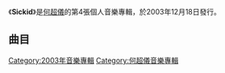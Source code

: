 {{Unreferenced|time=2021-06-14T15:51:14+00:00}}
{{noteTA
|G1=Music
}}
{{Infobox album
| name         = {{lang|en|Sickid}}
| type         = studio
| artist       = [[何超儀|何超儀]]
| cover        = 何超儀 Sickid.jpg
| released     = {{Start date|2003|12|18}}
| recorded     = 2003年
| genre        = [[粵語流行音樂|粵語流行音樂]]
| length       = {{Duration|m=24|s=58}}
| label        = [[華納唱片_(香港)|華納唱片]]
| producer     = 
| prev_title   = [[說謊_(何超儀專輯)|說謊]]
| prev_year    = 2006
| next_title   = [[地獄廚房_(專輯)|地獄廚房]]
| next_year    = 2006
}}

《'''Sickid'''》是[[何超儀|何超儀]]的第4張個人音樂專輯，於2003年12月18日發行。

==曲目==
{{Tracklist
| collapsed = 
| headline = CD曲目
| total_length = 24:58
| all_producer = [[陳匡榮|Davy Chan]]、[[C._Y._Kong|C. Y. Kong]]

| title1 = 任你
| music1 = [[陳匡榮|Davy Chan]]
| lyrics1 = [[因葵|因葵]]
| arranger1 = Davy Chan
| longnote1 = 
| length1 = 4:44

| title2 = 跳舞
| music2 = Davy Chan
| lyrics2 = [[LMF|孫國華]]
| arranger2 = [[黎澤發|Robert Lay]]
| longnote2 = 
| length2 = 3:51

| title3 = 無慘繪
| music3 = Davy Chan
| lyrics3 = 因葵
| arranger3 = [[刘志远_(香港音乐人)|劉志遠]]
| longnote3 = 
| length3 = 3:54

| title4 = War is you
| music4 = Davy Chan
| lyrics4 = [[陳子聰|Fat-J]]
| arranger4 = Davy Chan
| longnote4 = 
| length4 = 4:00

| title5 = 假的戀愛
| music5 = [[Jean-Loup_Dabadie|Jean-Loup Dabadie]]<br>[[Georges_Lunghini|Georges Lunghini]]
| lyrics5 = [[向雪懷|向雪懷]]
| arranger5 = Davy Chan
| longnote5 = 原唱者為[[關淑怡|關淑怡]]<br>原曲為[[Elsa|Elsa]]的《Etre Ensemble》
| length5 = 4:27

| title6 = 窩廢囊
| music6 = [[江志仁|山本洋太]]
| lyrics6 = 因葵
| arranger6 = 山本洋太
| longnote6 = 
| length6 = 3:59
}}
{{Track listing
| collapsed = yes
| headline = DVD曲目
| total_length = 25:40
| title1 = DoublePlay: 無慘繪 / War is you
| length1 = 8:15
| title2 = War is you
| length2 = 4:13
| title3 = 無慘繪（Director's Cut）
| length3 = 3:57
| title4 = 無慘繪（Sickid's Cut）
| length4 = 3:56
| title5 = Making of Sickid
| length5 = 5:16
}}

[[Category:2003年音樂專輯|Category:2003年音樂專輯]]
[[Category:何超儀音樂專輯|Category:何超儀音樂專輯]]